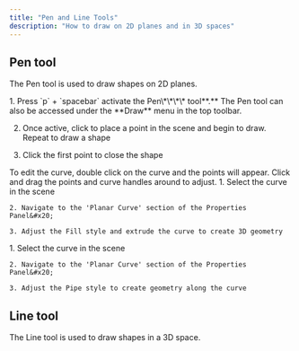 ```yaml
---
title: "Pen and Line Tools"
description: "How to draw on 2D planes and in 3D spaces"
---
```


## Pen tool&#x20;

The Pen tool is used to draw shapes on 2D planes.

<Accordion title="Using the Pen tool" defaultOpen={false}>
  1. Press `p` + `spacebar` activate the Pen\*\*\*\* too&#x6C;**.** The Pen tool can also be accessed under the **Draw** menu in the top toolbar.

  2. Once active, click to place a point in the scene and begin to draw. Repeat to draw a shape

  3. Click the first point to close the shape
</Accordion>

<AccordionGroup>
  <Accordion title="Editing the curve" defaultOpen={false}>
    To edit the curve, double click on the curve and the points will appear. Click and drag  the points and curve handles around to adjust.
  </Accordion>

  <Accordion title="Fill or extrude the curve" defaultOpen={false}>
    1. Select the curve in the scene

    2. Navigate to the 'Planar Curve' section of the Properties Panel&#x20;

    3. Adjust the Fill style and extrude the curve to create 3D geometry
  </Accordion>

  <Accordion title="Pipe the curve" defaultOpen={false}>
    1. Select the curve in the scene

    2. Navigate to the 'Planar Curve' section of the Properties Panel&#x20;

    3. Adjust the Pipe style to create geometry along the curve


  </Accordion>
</AccordionGroup>

## Line tool&#x20;

The Line tool is used to draw shapes in a 3D space.

<Accordion title="Using the Line tool" defaultOpen={false} />

<AccordionGroup>
  <Accordion title="Editing the shape" defaultOpen={false} />

  <Accordion title="Pipe the curve" defaultOpen={false} />
</AccordionGroup>